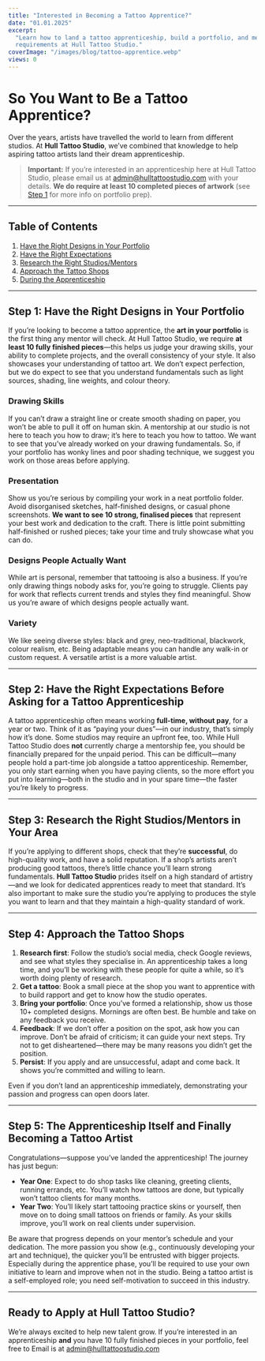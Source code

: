 ```yaml
---
title: "Interested in Becoming a Tattoo Apprentice?"
date: "01.01.2025"
excerpt:
  "Learn how to land a tattoo apprenticeship, build a portfolio, and meet our
  requirements at Hull Tattoo Studio."
coverImage: "/images/blog/tattoo-apprentice.webp"
views: 0
---
```


# So You Want to Be a Tattoo Apprentice?

Over the years, artists have travelled the world to learn from different studios. At **Hull Tattoo Studio**, we’ve combined that knowledge to help aspiring tattoo artists land their dream apprenticeship.

> **Important:** If you’re interested in an apprenticeship here at Hull Tattoo Studio, please email us at admin@hulltattoostudio.com with your details. **We do require at least 10 completed pieces of artwork** (see [Step 1](#step-1-have-the-right-designs-in-your-portfolio) for more info on portfolio prep).

---

## Table of Contents
1. [Have the Right Designs in Your Portfolio](#step-1-have-the-right-designs-in-your-portfolio)  
2. [Have the Right Expectations](#step-2-have-the-right-expectations-before-asking-for-a-tattoo-apprenticeship)  
3. [Research the Right Studios/Mentors](#step-3-research-the-right-studiosmentors-in-your-area)  
4. [Approach the Tattoo Shops](#step-4-approach-the-tattoo-shops)  
5. [During the Apprenticeship](#step-5-the-apprenticeship-itself-and-finally-becoming-a-tattoo-artist)

---

## Step 1: Have the Right Designs in Your Portfolio
If you’re looking to become a tattoo apprentice, the **art in your portfolio** is the first thing any mentor will check. At Hull Tattoo Studio, we require **at least 10 fully finished pieces**—this helps us judge your drawing skills, your ability to complete projects, and the overall consistency of your style. It also showcases your understanding of tattoo art. We don’t expect perfection, but we do expect to see that you understand fundamentals such as light sources, shading, line weights, and colour theory.

### Drawing Skills
If you can’t draw a straight line or create smooth shading on paper, you won’t be able to pull it off on human skin. A mentorship at our studio is not here to teach you how to draw; it’s here to teach you how to tattoo. We want to see that you’ve already worked on your drawing fundamentals. So, if your portfolio has wonky lines and poor shading technique, we suggest you work on those areas before applying.

### Presentation
Show us you’re serious by compiling your work in a neat portfolio folder. Avoid disorganised sketches, half-finished designs, or casual phone screenshots. **We want to see 10 strong, finalised pieces** that represent your best work and dedication to the craft. There is little point submitting half-finished or rushed pieces; take your time and truly showcase what you can do.

### Designs People Actually Want
While art is personal, remember that tattooing is also a business. If you’re only drawing things nobody asks for, you’re going to struggle. Clients pay for work that reflects current trends and styles they find meaningful. Show us you’re aware of which designs people actually want.

### Variety
We like seeing diverse styles: black and grey, neo-traditional, blackwork, colour realism, etc. Being adaptable means you can handle any walk-in or custom request. A versatile artist is a more valuable artist.

---

## Step 2: Have the Right Expectations Before Asking for a Tattoo Apprenticeship
A tattoo apprenticeship often means working **full-time, without pay**, for a year or two. Think of it as “paying your dues”—in our industry, that’s simply how it’s done. Some studios may require an upfront fee, too. While Hull Tattoo Studio does **not** currently charge a mentorship fee, you should be financially prepared for the unpaid period. This can be difficult—many people hold a part-time job alongside a tattoo apprenticeship. Remember, you only start earning when you have paying clients, so the more effort you put into learning—both in the studio and in your spare time—the faster you’re likely to progress.

---

## Step 3: Research the Right Studios/Mentors in Your Area
If you’re applying to different shops, check that they’re **successful**, do high-quality work, and have a solid reputation. If a shop’s artists aren’t producing good tattoos, there’s little chance you’ll learn strong fundamentals. **Hull Tattoo Studio** prides itself on a high standard of artistry—and we look for dedicated apprentices ready to meet that standard. It’s also important to make sure the studio you’re applying to produces the style you want to learn and that they maintain a high-quality standard of work.

---

## Step 4: Approach the Tattoo Shops
1. **Research first**: Follow the studio’s social media, check Google reviews, and see what styles they specialise in. An apprenticeship takes a long time, and you’ll be working with these people for quite a while, so it’s worth doing plenty of research.  
2. **Get a tattoo**: Book a small piece at the shop you want to apprentice with to build rapport and get to know how the studio operates.  
3. **Bring your portfolio**: Once you’ve formed a relationship, show us those 10+ completed designs. Mornings are often best. Be humble and take on any feedback you receive.  
4. **Feedback**: If we don’t offer a position on the spot, ask how you can improve. Don’t be afraid of criticism; it can guide your next steps. Try not to get disheartened—there may be many reasons you didn’t get the position.  
5. **Persist**: If you apply and are unsuccessful, adapt and come back. It shows you’re committed and willing to learn.

Even if you don’t land an apprenticeship immediately, demonstrating your passion and progress can open doors later.

---

## Step 5: The Apprenticeship Itself and Finally Becoming a Tattoo Artist
Congratulations—suppose you’ve landed the apprenticeship! The journey has just begun:

- **Year One**: Expect to do shop tasks like cleaning, greeting clients, running errands, etc. You’ll watch how tattoos are done, but typically won’t tattoo clients for many months.  
- **Year Two**: You’ll likely start tattooing practice skins or yourself, then move on to doing small tattoos on friends or family. As your skills improve, you’ll work on real clients under supervision.

Be aware that progress depends on your mentor’s schedule and your dedication. The more passion you show (e.g., continuously developing your art and technique), the quicker you’ll be entrusted with bigger projects. Especially during the apprentice phase, you’ll be required to use your own initiative to learn and improve when not in the studio. Being a tattoo artist is a self-employed role; you need self-motivation to succeed in this industry.

---

## Ready to Apply at Hull Tattoo Studio?
We’re always excited to help new talent grow. If you’re interested in an apprenticeship **and** you have 10 fully finished pieces in your portfolio, feel free to Email is at admin@hulltattoostudio.com
